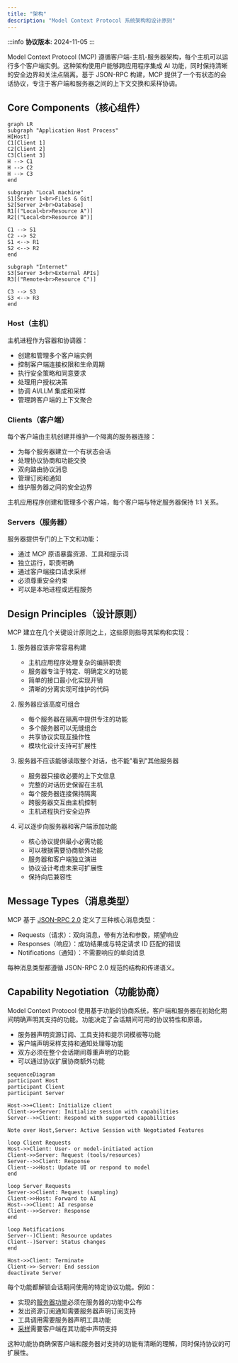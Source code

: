 ```yaml
---
title: "架构"
description: "Model Context Protocol 系统架构和设计原则"
---
```


:::info
**协议版本**: 2024-11-05
:::

Model Context Protocol (MCP) 遵循客户端-主机-服务器架构，每个主机可以运行多个客户端实例。这种架构使用户能够跨应用程序集成 AI 功能，同时保持清晰的安全边界和关注点隔离。基于 JSON-RPC 构建，MCP 提供了一个有状态的会话协议，专注于客户端和服务器之间的上下文交换和采样协调。

## Core Components（核心组件）

```mermaid
graph LR
subgraph "Application Host Process"
H[Host]
C1[Client 1]
C2[Client 2]
C3[Client 3]
H --> C1
H --> C2
H --> C3
end

subgraph "Local machine"
S1[Server 1<br>Files & Git]
S2[Server 2<br>Database]
R1[("Local<br>Resource A")]
R2[("Local<br>Resource B")]

C1 --> S1
C2 --> S2
S1 <--> R1
S2 <--> R2
end

subgraph "Internet"
S3[Server 3<br>External APIs]
R3[("Remote<br>Resource C")]

C3 --> S3
S3 <--> R3
end
```

### Host（主机）

主机进程作为容器和协调器：

- 创建和管理多个客户端实例
- 控制客户端连接权限和生命周期
- 执行安全策略和同意要求
- 处理用户授权决策
- 协调 AI/LLM 集成和采样
- 管理跨客户端的上下文聚合

### Clients（客户端）

每个客户端由主机创建并维护一个隔离的服务器连接：

- 为每个服务器建立一个有状态会话
- 处理协议协商和功能交换
- 双向路由协议消息
- 管理订阅和通知
- 维护服务器之间的安全边界

主机应用程序创建和管理多个客户端，每个客户端与特定服务器保持 1:1 关系。

### Servers（服务器）

服务器提供专门的上下文和功能：

- 通过 MCP 原语暴露资源、工具和提示词
- 独立运行，职责明确
- 通过客户端接口请求采样
- 必须尊重安全约束
- 可以是本地进程或远程服务

## Design Principles（设计原则）

MCP 建立在几个关键设计原则之上，这些原则指导其架构和实现：

1. 服务器应该非常容易构建
   - 主机应用程序处理复杂的编排职责
   - 服务器专注于特定、明确定义的功能
   - 简单的接口最小化实现开销
   - 清晰的分离实现可维护的代码

2. 服务器应该高度可组合
   - 每个服务器在隔离中提供专注的功能
   - 多个服务器可以无缝组合
   - 共享协议实现互操作性
   - 模块化设计支持可扩展性

3. 服务器不应该能够读取整个对话，也不能"看到"其他服务器
   - 服务器只接收必要的上下文信息
   - 完整的对话历史保留在主机
   - 每个服务器连接保持隔离
   - 跨服务器交互由主机控制
   - 主机进程执行安全边界

4. 可以逐步向服务器和客户端添加功能
   - 核心协议提供最小必需功能
   - 可以根据需要协商额外功能
   - 服务器和客户端独立演进
   - 协议设计考虑未来可扩展性
   - 保持向后兼容性

## Message Types（消息类型）

MCP 基于 [JSON-RPC 2.0](https://www.jsonrpc.org/specification) 定义了三种核心消息类型：

- Requests（请求）：双向消息，带有方法和参数，期望响应
- Responses（响应）：成功结果或与特定请求 ID 匹配的错误
- Notifications（通知）：不需要响应的单向消息

每种消息类型都遵循 JSON-RPC 2.0 规范的结构和传递语义。

## Capability Negotiation（功能协商）

Model Context Protocol 使用基于功能的协商系统，客户端和服务器在初始化期间明确声明其支持的功能。功能决定了会话期间可用的协议特性和原语。

- 服务器声明资源订阅、工具支持和提示词模板等功能
- 客户端声明采样支持和通知处理等功能
- 双方必须在整个会话期间尊重声明的功能
- 可以通过协议扩展协商额外功能

```mermaid
sequenceDiagram
participant Host
participant Client
participant Server

Host->>+Client: Initialize client
Client->>+Server: Initialize session with capabilities
Server-->>Client: Respond with supported capabilities

Note over Host,Server: Active Session with Negotiated Features

loop Client Requests
Host->>Client: User- or model-initiated action
Client->>Server: Request (tools/resources)
Server-->>Client: Response
Client-->>Host: Update UI or respond to model
end

loop Server Requests
Server->>Client: Request (sampling)
Client->>Host: Forward to AI
Host-->>Client: AI response
Client-->>Server: Response
end

loop Notifications
Server--)Client: Resource updates
Client--)Server: Status changes
end

Host->>Client: Terminate
Client->>-Server: End session
deactivate Server
```

每个功能都解锁会话期间使用的特定协议功能。例如：

- 实现的[服务器功能](/docs/specification/server)必须在服务器的功能中公布
- 发出资源订阅通知需要服务器声明订阅支持
- 工具调用需要服务器声明工具功能
- [采样](/docs/specification/client)需要客户端在其功能中声明支持

这种功能协商确保客户端和服务器对支持的功能有清晰的理解，同时保持协议的可扩展性。
